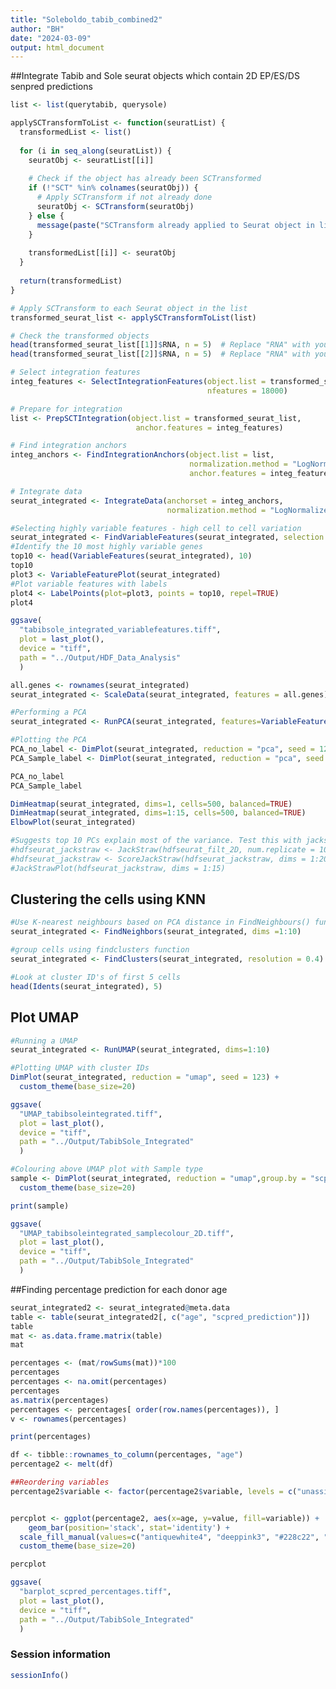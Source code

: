 ```yaml
---
title: "Soleboldo_tabib_combined2"
author: "BH"
date: "2024-03-09"
output: html_document
---
```

##Integrate Tabib and Sole seurat objects which contain 2D EP/ES/DS senpred predictions 
```r
list <- list(querytabib, querysole)

applySCTransformToList <- function(seuratList) {
  transformedList <- list()
  
  for (i in seq_along(seuratList)) {
    seuratObj <- seuratList[[i]]
    
    # Check if the object has already been SCTransformed
    if (!"SCT" %in% colnames(seuratObj)) {
      # Apply SCTransform if not already done
      seuratObj <- SCTransform(seuratObj)
    } else {
      message(paste("SCTransform already applied to Seurat object in list at index", i))
    }
    
    transformedList[[i]] <- seuratObj
  }
  
  return(transformedList)
}

# Apply SCTransform to each Seurat object in the list
transformed_seurat_list <- applySCTransformToList(list)

# Check the transformed objects
head(transformed_seurat_list[[1]]$RNA, n = 5)  # Replace "RNA" with your assay name
head(transformed_seurat_list[[2]]$RNA, n = 5)  # Replace "RNA" with your assay name

# Select integration features
integ_features <- SelectIntegrationFeatures(object.list = transformed_seurat_list, 
                                            nfeatures = 18000)

# Prepare for integration
list <- PrepSCTIntegration(object.list = transformed_seurat_list, 
                            anchor.features = integ_features)

# Find integration anchors
integ_anchors <- FindIntegrationAnchors(object.list = list, 
                                        normalization.method = "LogNormalize", 
                                        anchor.features = integ_features)

# Integrate data
seurat_integrated <- IntegrateData(anchorset = integ_anchors, 
                                   normalization.method = "LogNormalize")


```

```r
#Selecting highly variable features - high cell to cell variation
seurat_integrated <- FindVariableFeatures(seurat_integrated, selection.method ="vst", nfeatures=18000)
#Identify the 10 most highly variable genes
top10 <- head(VariableFeatures(seurat_integrated), 10)
top10
plot3 <- VariableFeaturePlot(seurat_integrated)
#Plot variable features with labels
plot4 <- LabelPoints(plot=plot3, points = top10, repel=TRUE)
plot4

ggsave(
  "tabibsole_integrated_variablefeatures.tiff",
  plot = last_plot(),
  device = "tiff",
  path = "../Output/HDF_Data_Analysis"
  )
```

```r
all.genes <- rownames(seurat_integrated)
seurat_integrated <- ScaleData(seurat_integrated, features = all.genes)

#Performing a PCA
seurat_integrated <- RunPCA(seurat_integrated, features=VariableFeatures(object = seurat_integrated))

#Plotting the PCA
PCA_no_label <- DimPlot(seurat_integrated, reduction = "pca", seed = 123, combine=TRUE) + NoLegend()
PCA_Sample_label <- DimPlot(seurat_integrated, reduction = "pca", seed = 123, group.by = "scpred_prediction")

PCA_no_label
PCA_Sample_label
```

```r
DimHeatmap(seurat_integrated, dims=1, cells=500, balanced=TRUE)
DimHeatmap(seurat_integrated, dims=1:15, cells=500, balanced=TRUE)
ElbowPlot(seurat_integrated) 

#Suggests top 10 PCs explain most of the variance. Test this with jackstraw plot
#hdfseurat_jackstraw <- JackStraw(hdfseurat_filt_2D, num.replicate = 100)
#hdfseurat_jackstraw <- ScoreJackStraw(hdfseurat_jackstraw, dims = 1:20)
#JackStrawPlot(hdfseurat_jackstraw, dims = 1:15)
```

## Clustering the cells using KNN
```r
#Use K-nearest neighbours based on PCA distance in FindNeighbours() function based on previously definited dimensions (10) from elbow plot
seurat_integrated <- FindNeighbors(seurat_integrated, dims =1:10)

#group cells using findclusters function
seurat_integrated <- FindClusters(seurat_integrated, resolution = 0.4)

#Look at cluster ID's of first 5 cells
head(Idents(seurat_integrated), 5)
```

## Plot UMAP
```r
#Running a UMAP
seurat_integrated <- RunUMAP(seurat_integrated, dims=1:10)

#Plotting UMAP with cluster IDs
DimPlot(seurat_integrated, reduction = "umap", seed = 123) +
  custom_theme(base_size=20)

ggsave(
  "UMAP_tabibsoleintegrated.tiff",
  plot = last_plot(),
  device = "tiff",
  path = "../Output/TabibSole_Integrated"
  )

#Colouring above UMAP plot with Sample type
sample <- DimPlot(seurat_integrated, reduction = "umap",group.by = "scpred_prediction", seed=123,  cols = c("darkblue", "deeppink3", "#00CA00", "antiquewhite4")) +
  custom_theme(base_size=20)

print(sample)

ggsave(
  "UMAP_tabibsoleintegrated_samplecolour_2D.tiff",
  plot = last_plot(),
  device = "tiff",
  path = "../Output/TabibSole_Integrated"
  )

```
##Finding percentage prediction for each donor age
```r
seurat_integrated2 <- seurat_integrated@meta.data
table <- table(seurat_integrated2[, c("age", "scpred_prediction")])
table
mat <- as.data.frame.matrix(table)
mat

percentages <- (mat/rowSums(mat))*100
percentages
percentages <- na.omit(percentages)
percentages
as.matrix(percentages)
percentages <- percentages[ order(row.names(percentages)), ]
v <- rownames(percentages)

print(percentages)

df <- tibble::rownames_to_column(percentages, "age")
percentage2 <- melt(df)

##Reordering variables
percentage2$variable <- factor(percentage2$variable, levels = c("unassigned", "EP2D", "PDL50", "DS2D"))


percplot <- ggplot(percentage2, aes(x=age, y=value, fill=variable)) + 
    geom_bar(position='stack', stat='identity') +
  scale_fill_manual(values=c("antiquewhite4", "deeppink3", "#228c22", "darkblue")) +
  custom_theme(base_size=20)

percplot

ggsave(
  "barplot_scpred_percentages.tiff",
  plot = last_plot(),
  device = "tiff",
  path = "../Output/TabibSole_Integrated"
  )


```
### Session information
```r
sessionInfo()
```
